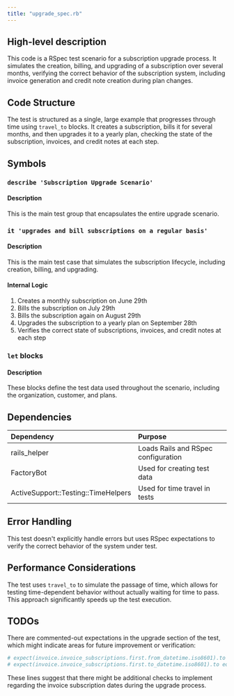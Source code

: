 ```yaml
---
title: "upgrade_spec.rb"
---
```


## High-level description
This code is a RSpec test scenario for a subscription upgrade process. It simulates the creation, billing, and upgrading of a subscription over several months, verifying the correct behavior of the subscription system, including invoice generation and credit note creation during plan changes.

## Code Structure
The test is structured as a single, large example that progresses through time using `travel_to` blocks. It creates a subscription, bills it for several months, and then upgrades it to a yearly plan, checking the state of the subscription, invoices, and credit notes at each step.

## Symbols

### `describe 'Subscription Upgrade Scenario'`
#### Description
This is the main test group that encapsulates the entire upgrade scenario.

### `it 'upgrades and bill subscriptions on a regular basis'`
#### Description
This is the main test case that simulates the subscription lifecycle, including creation, billing, and upgrading.

#### Internal Logic
1. Creates a monthly subscription on June 29th
2. Bills the subscription on July 29th
3. Bills the subscription again on August 29th
4. Upgrades the subscription to a yearly plan on September 28th
5. Verifies the correct state of subscriptions, invoices, and credit notes at each step

### `let` blocks
#### Description
These blocks define the test data used throughout the scenario, including the organization, customer, and plans.

## Dependencies
| Dependency | Purpose |
|:-----------|:--------|
| rails_helper | Loads Rails and RSpec configuration |
| FactoryBot | Used for creating test data |
| ActiveSupport::Testing::TimeHelpers | Used for time travel in tests |

## Error Handling
This test doesn't explicitly handle errors but uses RSpec expectations to verify the correct behavior of the system under test.

## Performance Considerations
The test uses `travel_to` to simulate the passage of time, which allows for testing time-dependent behavior without actually waiting for time to pass. This approach significantly speeds up the test execution.

## TODOs
There are commented-out expectations in the upgrade section of the test, which might indicate areas for future improvement or verification:

```ruby
# expect(invoice.invoice_subscriptions.first.from_datetime.iso8601).to eq('2023-08-29T00:00:00Z')
# expect(invoice.invoice_subscriptions.first.to_datetime.iso8601).to eq('2023-09-28T23:59:59Z')
```

These lines suggest that there might be additional checks to implement regarding the invoice subscription dates during the upgrade process.